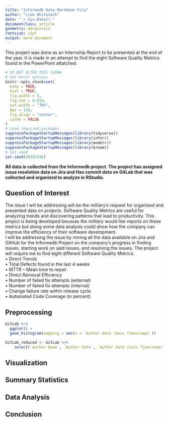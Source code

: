 ```yaml
---
title: "Informedb Data Markdown File"
author: "Liam Whitenack"
date: "`r Sys.Date()`"
documentclass: article
geometry: margin=1in
fontsize: 11pt
output: word_document
---
```


This project was done as an Internship Report to be presented at the end of the year. It is made in an attempt to find the eight Software Quality Metrics found in the PowerPoint attatched. 

```r
# DO NOT ALTER THIS CHUNK
# Set knitr options
knitr::opts_chunk$set(
  echo = TRUE,
  eval = TRUE,
  fig.width = 5,
  fig.asp = 0.618,
  out.width = "70%",
  dpi = 120,
  fig.align = "center",
  cache = FALSE
)
# Load required packages
suppressPackageStartupMessages(library(tidyverse))
suppressPackageStartupMessages(library(infer))
suppressPackageStartupMessages(library(modelr))
suppressPackageStartupMessages(library(broom))
# Set seed
set.seed(98261936)
```

**All data is collected from the Informedb project. The project has assigned issue resolution data on Jira and Has commit data on GitLab that was collected and organized to analyze in RStudio.**  

## Question of Interest  
The issue I will be addressing will be the military’s request for organized and presented data on projects. Software Quality Metrics are useful for analyzing trends and discovering patterns that lead to productivity. This project is being developed because the military would like reports on these metrics but doing some data analysis could show how the company can improve the efficiency of their software development.  
I will be addressing the issue by mining all the data available on Jira and GitHub for the Informedb Project on the company’s progress in finding issues, starting work on said issues, and resolving the issues. The project will require me to find eight different Software Quality Metrics:  
•	Direct Trends  
•	Total Defects found in the last 4 weeks  
•	MTTR – Mean time to repair  
•	Direct Removal Efficiency  
•	Number of failed fix attempts (external)  
•	Number of failed fix attempts (internal)  
•	Change failure rate within release cycle  
•	Automated Code Coverage (in percent)  


## Preprocessing 
```r
GitLab %>%
  ggplot() +
  geom_histogram(mapping = aes(x = `Author Date (Unix Timestamp)`))
```
```r
GitLab_reduced <- GitLab %>%
    select(`Author Name`, `Author Date`, `Author Date (Unix Timestamp)`, `Committer Name`, `Committer Date`, `Comitter Date (Unix Timestamp)`, Subject)
```

## Visualization  


## Summary Statistics  


## Data Analysis  


## Conclusion  






